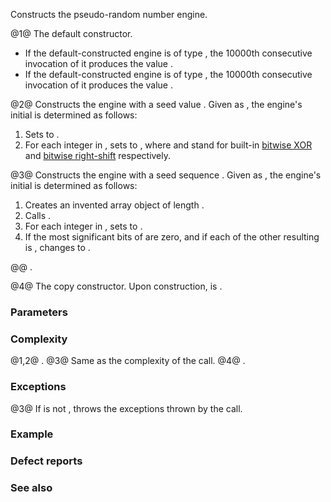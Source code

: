 {{cpp/numeric/random/mersenne_twister_engine/title|{{br}}mersenne_twister_engine}}
{{cpp/numeric/random/mersenne_twister_engine/navbar}}
{{dcl begin}}
{{dcl|num=1|since=c++11|
mersenne_twister_engine() : mersenne_twister_engine(default_seed) {}
}}
{{dcl|num=2|since=c++11|
explicit mersenne_twister_engine( result_type value );
}}
{{dcl|num=3|since=c++11|
template&lt; class SeedSeq &gt;
explicit mersenne_twister_engine( SeedSeq&amp; seq );
}}
{{dcl|num=4|since=c++11|notes={{mark implicit}}|
mersenne_twister_engine( const mersenne_twister_engine&amp; other );
}}
{{dcl end}}

Constructs the pseudo-random number engine.

@1@ The default constructor.
* If the default-constructed engine is of type {{tt|std::mt19937}}, the 10000th consecutive invocation of it produces the value {{c|4123659995}}.
* If the default-constructed engine is of type {{tt|std::mt19937_64}}, the 10000th consecutive invocation of it produces the value {{c|9981545732273789042}}.

@2@ Constructs the engine with a seed value {{c|value}}. Given {{mathjax-or|\(\scriptsize 2^w \)|2{{su|p=w}}}} as {{c|p}}, the engine's initial {{rlp|/#Generator properties|state}} is determined as follows:
# Sets {{mathjax-or|\(\scriptsize X_{-n} \)|X{{su|b=-n}}}} to {{c|value % p}}.
# For each integer {{c|i}} in {{closed range|i - n|-1}}, sets {{mathjax-or|\(\scriptsize X_i \)|X{{su|b=i}}}} to {{mathjax-or|\(\scriptsize [f \cdot (X_{i-1}\ \mathsf{xor}\ (X_{i-1}\ \mathsf{rshift}\ (w-2)))+i \mod n] \mod p \)|[f·(X{{su|b=i-1}} xor (X{{su|b=i-1}} rshift (w-2)))+i mod n] mod p}}, where {{mathjax-or|\(\scriptsize \mathsf{xor} \)|xor}} and {{mathjax-or|\(\scriptsize \mathsf{rshift} \)|rshift}} stand for built-in [[cpp/language/operator arithmetic#Bitwise logic operators|bitwise XOR]] and [[cpp/language/operator arithmetic#Bitwise shift operators|bitwise right-shift]] respectively.

@3@ Constructs the engine with a seed sequence {{c|seq}}. Given {{c|std::size_t(w / 32) + 1}} as {{c|k}}, the engine's initial {{rlp|/#Generator properties|state}} is determined as follows:
# Creates an invented array object {{c|a}} of length {{c|n * k}}.
# Calls {{c|seq.generate(a + 0, a + n * k)}}.
# For each integer {{c|i}} in {{closed range|-n|-1}}, sets {{mathjax-or|\(\scriptsize X_{i} \)|X{{su|b=i}}}} to {{mathjax-or|1=\(\scriptsize (\sum^{k-1}_{j=0} a_{k(i+n)+j} \cdot 2^{32j}) \mod 2^w \)|2=(∑{{su|p=k-1|b=j=0}} a{{su|b=k(i+n)+j}}·2{{su|p=32j}}) mod 2{{su|p=w}}}}.
# If the most significant {{c|w − r}} bits of {{mathjax-or|\(\scriptsize X_{-n} \)|X{{su|b=-n}}}} are zero, and if each of the other resulting {{mathjax-or|\(\scriptsize X_{i} \)|X{{su|b=i}}}} is {{c|0}}, changes {{mathjax-or|\(\scriptsize X_{-n} \)|X{{su|b=-n}}}} to {{mathjax-or|\(\scriptsize 2^{w-1} \)|2{{su|p=w-1}}}}.
@@ {{cpp/enable if|{{tt|SeedSeq}} meets the requirements of {{named req|SeedSequence}}}}.

@4@ The copy constructor. Upon construction, {{c|1=*this == other}} is {{c|true}}.

===Parameters===
{{par begin}}
{{par|value|seed value to use in the initialization of the internal state}}
{{par|seq|seed sequence to use in the initialization of the internal state}}
{{par end}}

===Complexity===
@1,2@ {{mathjax-or|\(\scriptsize O(n) \)|O(n)}}.
@3@ Same as the complexity of the {{tt|seq.generate}} call.
@4@ {{mathjax-or|\(\scriptsize O(n) \)|O(n)}}.

===Exceptions===
@3@ If {{tt|SeedSeq}} is not {{lc|std::seed_seq}}, throws the exceptions thrown by the {{tt|seq.generate}} call.

===Example===
{{example
|{{todo|demos for overloads (2-4) required}}
|code=
#include &lt;cassert&gt;
#include &lt;random&gt;
 
int main()
{
    std::mt19937 gen32; // overload (1)
    std::mt19937_64 gen64; // overload (1)
    gen32.discard(10000 - 1);
    gen64.discard(10000 - 1);
    assert(gen32() == 4123659995);
    assert(gen64() == 9981545732273789042ull);
}
}}

===Defect reports===
{{dr list begin}}
{{dr list item|wg=lwg|dr=2181|std=C++11|before=overload {{vl|3}} would not throw even if the {{tt|seq.generate}} call throws|after=propagates the exception}}
{{dr list item|paper=P0935R0|std=C++11|before=the default constructor was explicit|after=made implicit}}
{{dr list end}}

===See also===
{{dsc begin}}
{{dsc inc|cpp/numeric/random/engine/dsc seed|mersenne_twister_engine}}
{{dsc end}}

{{langlinks|de|es|fr|it|ja|pt|ru|zh}}